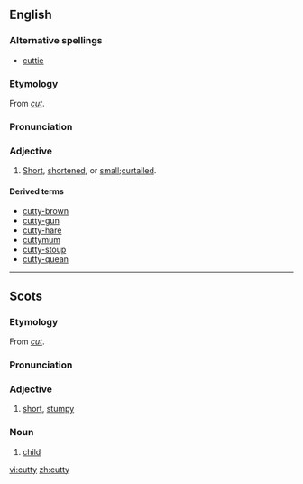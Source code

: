 ==English==

===Alternative spellings===
*[[cuttie]]

===Etymology===
From ''[[cut]]''.

===Pronunciation===
{{IPA|/ˈkʌti/}}

===Adjective===
{{en-adj}}

# {{context|Scotland|Northern England}} [[short|Short]], [[shortened]], or [[small]];[[curtailed]].

====Derived terms====
*[[cutty-brown]]
*[[cutty-gun]]
*[[cutty-hare]]
*[[cuttymum]]
*[[cutty-stoup]]
*[[cutty-quean]]
----

==Scots==
===Etymology===
From ''[[cut]]''.

===Pronunciation===
{{IPA|/ˈkʌtɪ/, /ˈkʌti/}}

===Adjective===
{{sco-adj}}

# [[short]], [[stumpy]]

===Noun===
{{sco-noun|cutties}}

# {{archaic|lang=sco}} [[child]]

[[vi:cutty]]
[[zh:cutty]]